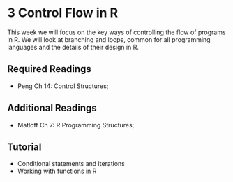 # 3 Control Flow in R

This week we will focus on the key ways of controlling the flow of programs in R. We will
look at branching and loops, common for all programming languages and the details of their
design in R.

## Required Readings

- Peng Ch 14: Control Structures;

## Additional Readings

- Matloff Ch 7: R Programming Structures;

## Tutorial

- Conditional statements and iterations
- Working with functions in R
